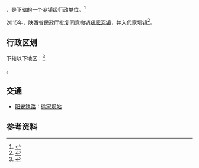 {{中国乡级行政区|61/07/26/103/000}}

'''{{PAGENAMEBASE}}'''，是{{PRC admin/fullname|61/07/26/103/000|3}}下辖的一个[[乡镇|乡镇]]级行政单位。<ref>{{PRC admin/ref sgc|{{PRC admin/parent|61/07/26/103/000}}}}</ref>

2015年，陕西省民政厅批复同意撤销[[巩家河镇|巩家河镇]]，并入代家坝镇<ref>{{Cite web |url=http://shaanxi.mca.gov.cn/article/mzyw1/201507/20150700841888.shtml |title=陕西省民政厅关于陕西省乡镇行政区划调整的公告 |access-date=2017-09-14 |archive-url=https://web.archive.org/web/20170914220400/http://shaanxi.mca.gov.cn/article/mzyw1/201507/20150700841888.shtml |archive-date=2017-09-14 |dead-url=yes }}</ref>。

== 行政区划 ==

{{PAGENAMEBASE}}下辖以下地区：<ref>{{PRC admin/ref sgc|61/07/26/103/000}}</ref>

{{PRC admin/children|61/07/26/103/000}}。

== 交通 ==
* {{rint|cn|rail}}[[阳安铁路|阳安铁路]]：[[徐家坝站|徐家坝站]]

== 参考资料 ==
{{reflist}}

{{PRC admin/navcat|61/07/26/103/000}}